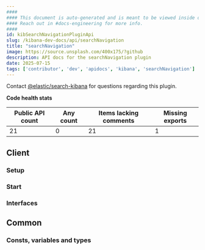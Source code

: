 ```yaml
---
####
#### This document is auto-generated and is meant to be viewed inside our experimental, new docs system.
#### Reach out in #docs-engineering for more info.
####
id: kibSearchNavigationPluginApi
slug: /kibana-dev-docs/api/searchNavigation
title: "searchNavigation"
image: https://source.unsplash.com/400x175/?github
description: API docs for the searchNavigation plugin
date: 2025-07-15
tags: ['contributor', 'dev', 'apidocs', 'kibana', 'searchNavigation']
---
```




Contact [@elastic/search-kibana](https://github.com/orgs/elastic/teams/search-kibana) for questions regarding this plugin.

**Code health stats**

| Public API count  | Any count | Items lacking comments | Missing exports |
|-------------------|-----------|------------------------|-----------------|
| 21 | 0 | 21 | 1 |

## Client

### Setup
<DocDefinitionList data={[searchNavigationObj.client.setup]}/>

### Start
<DocDefinitionList data={[searchNavigationObj.client.start]}/>

### Interfaces
<DocDefinitionList data={searchNavigationObj.client.interfaces}/>

## Common

### Consts, variables and types
<DocDefinitionList data={searchNavigationObj.common.misc}/>

